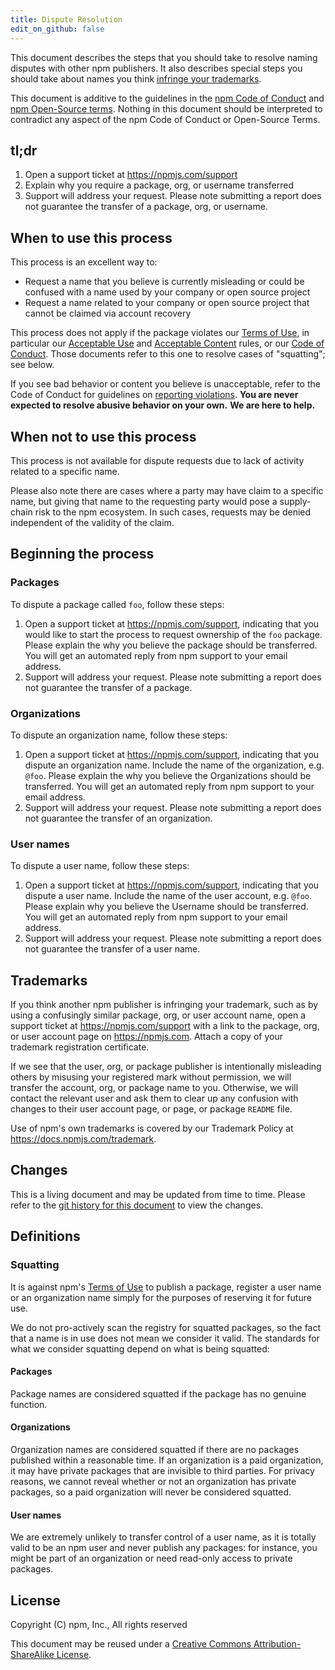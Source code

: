 ```yaml
---
title: Dispute Resolution
edit_on_github: false
---
```


This document describes the steps that you should take to resolve 
naming disputes with other npm publishers.  It also describes special steps
you should take about names you think [infringe your trademarks](#trademarks).

This document is additive to the guidelines in the
[npm Code of Conduct][conduct] and
[npm Open-Source terms][open-source-terms].
Nothing in this document should be interpreted to contradict any aspect
of the npm Code of Conduct or Open-Source Terms.

## tl;dr

1. Open a support ticket at <https://npmjs.com/support>
1. Explain why you require a package, org, or username transferred
1. Support will address your request. Please note submitting a report does not 
   guarantee the transfer of a package, org, or username.

## When to use this process

This process is an excellent way to:

* Request a name that you believe is currently misleading or could be confused with a name used by your company or open source project
* Request a name related to your company or open source project that cannot be claimed via account recovery

This process does not apply if the package violates our
[Terms of Use][open-source-terms],
in particular our
[Acceptable Use][acceptable-use]
and [Acceptable Content][acceptable-content]
rules, or our [Code of Conduct][conduct].
Those documents refer to this one to resolve cases of "squatting"; see
below.

If you see bad behavior or content you believe is unacceptable, refer to
the Code of Conduct for guidelines on
[reporting violations][violations].
**You are never expected to resolve abusive behavior on your own.**
**We are here to help.**

## When not to use this process

This process is not available for dispute requests due to lack of activity
related to a specific name.

Please also note there are cases where a party may have claim to a specific name,
but giving that name to the requesting party would pose a supply-chain risk
to the npm ecosystem. In such cases, requests may be denied independent of
the validity of the claim.

## Beginning the process

### Packages

To dispute a package called `foo`, follow these steps:

1. Open a support ticket at <https://npmjs.com/support>, indicating that
   you would like to start the process to request ownership of the `foo`
   package. Please explain the why you believe the package should be transferred.
   You will get an automated reply from npm support to your email address.
1. Support will address your request. Please note submitting a report does not 
   guarantee the transfer of a package.

### Organizations

To dispute an organization name, follow these steps:

1. Open a support ticket at <https://npmjs.com/support>, indicating that
   you dispute an organization name.  Include the name of the organization,
   e.g. `@foo`.  Please explain the why you believe the Organizations should
   be transferred. You will get an automated reply from npm support to your
   email address.
1. Support will address your request. Please note submitting a report does not 
   guarantee the transfer of an organization.

### User names

To dispute a user name, follow these steps:

1. Open a support ticket at <https://npmjs.com/support>, indicating that
   you dispute a user name.  Include the name of the user account,
   e.g. `@foo`. Please explain why you believe the Username should be 
   transferred. You will get an automated reply from npm support to your
   email address.
1. Support will address your request. Please note submitting a report does not 
   guarantee the transfer of a user name.

## Trademarks

If you think another npm publisher is infringing your trademark, such
as by using a confusingly similar package, org, or user account name,
open a support ticket at <https://npmjs.com/support> with a link to
the package, org, or user account page on <https://npmjs.com>. Attach
a copy of your trademark registration certificate.

If we see that the user, org, or package publisher is intentionally
misleading others by misusing your registered mark without permission,
we will transfer the account, org, or package name to you.  Otherwise, we
will contact the relevant user and ask them to clear up any confusion with
changes to their user account page, or page, or package `README` file.

Use of npm's own trademarks is covered by our Trademark Policy at
<https://docs.npmjs.com/trademark>.

## Changes

This is a living document and may be updated from time to time.
Please refer to the [git history for this
document](https://github.com/npm/documentation/blob/main/content/policies/disputes.mdx)
to view the changes.

## Definitions

### Squatting

It is against npm's
[Terms of Use][acceptable-content]
to publish a package, register a user name or an organization name
simply for the purposes of reserving it for future use.

We do not pro-actively scan the registry for squatted packages, so
the fact that a name is in use does not mean we consider it valid.
The standards for what we consider squatting depend on what is being
squatted:

#### Packages

Package names are considered squatted if the package has no genuine
function.

#### Organizations

Organization names are considered squatted if there are no packages
published within a reasonable time. If an organization is a paid
organization, it may have private packages that are invisible to
third parties. For privacy reasons, we cannot reveal whether or not
an organization has private packages, so a paid organization will
never be considered squatted.

#### User names

We are extremely unlikely to transfer control of a user name, as it
is totally valid to be an npm user and never publish any packages:
for instance, you might be part of an organization or need read-only
access to private packages.

## License

Copyright (C) npm, Inc., All rights reserved

This document may be reused under a [Creative Commons
Attribution-ShareAlike
License](https://creativecommons.org/licenses/by-sa/4.0/).

[conduct]: /policies/conduct
[open-source-terms]: /policies/open-source-terms
[acceptable-use]: /policies/open-source-terms#acceptable-use
[acceptable-content]: /policies/open-source-terms#acceptable-content
[violations]: /policies/conduct#reporting-violations-of-this-code-of-conduct
[trademark]: /policies/trademark

